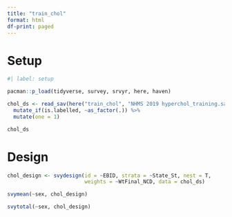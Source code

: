 ```yaml
---
title: "train_chol"
format: html
df-print: paged
---
```


# Setup

```r
#| label: setup

pacman::p_load(tidyverse, survey, srvyr, here, haven)

chol_ds <- read_sav(here("train_chol", "NHMS 2019 hyperchol_training.sav")) %>% 
  mutate_if(is.labelled, ~as_factor(.)) %>% 
  mutate(one = 1)

chol_ds
```

# Design

```r
chol_design <- svydesign(id = ~EBID, strata = ~State_St, nest = T,
                         weights = ~WtFinal_NCD, data = chol_ds)

```

```r
svymean(~sex, chol_design)

svytotal(~sex, chol_design)


```

